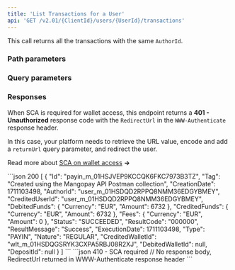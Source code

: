 ```yaml
---
title: 'List Transactions for a User'  
api: 'GET /v2.01/{ClientId}/users/{UserId}/transactions'  
---
```





  

This call returns all the transactions with the same `AuthorId`.  

### Path parameters  

<UserId />  

### Query parameters  

<ScaContext/>

<Status />  

<ResultCode />  

<BeforeDate1 />  

<AfterDate1 />  

<Type />  

<Nature />  

### Responses  

<AccordionGroup>
<Accordion title="200">
<Array_Transactions1Response />
</Accordion>
</AccordionGroup>

<AccordionGroup>

<Accordion title="401 - SCA required" defaultOpen>  

When SCA is required for wallet access, this endpoint returns a **401 - Unauthorized** response code with the `RedirectUrl` in the `WWW-Authenticate` response header.

In this case, your platform needs to retrieve the URL value, encode and add a `returnUrl` query parameter, and redirect the user.

Read more about [SCA on wallet access](/guides/sca/wallets) **&rarr;**
</Accordion>

</AccordionGroup>

<ResponseExample>
```json 200
[
    {
        "Id": "payin_m_01HSJVEP9KCCQK6FKC7973B3TZ",
        "Tag": "Created using the Mangopay API Postman collection",
        "CreationDate": 1711103498,
        "AuthorId": "user_m_01HSDQD2RPPQ8NMM36EDGYBMEY",
        "CreditedUserId": "user_m_01HSDQD2RPPQ8NMM36EDGYBMEY",
        "DebitedFunds": {
            "Currency": "EUR",
            "Amount": 6732
        },
        "CreditedFunds": {
            "Currency": "EUR",
            "Amount": 6732
        },
        "Fees": {
            "Currency": "EUR",
            "Amount": 0
        },
        "Status": "SUCCEEDED",
        "ResultCode": "000000",
        "ResultMessage": "Success",
        "ExecutionDate": 1711103498,
        "Type": "PAYIN",
        "Nature": "REGULAR",
        "CreditedWalletId": "wlt_m_01HSDQGSRYK3CXPA5RBJ08R2XJ",
        "DebitedWalletId": null,
        "DepositId": null
    }
]  
```
```json 410 - SCA required
// No response body, RedirectUrl returned in WWW-Authenticate response header
```
</ResponseExample>  

<RequestExample>  
    <RestGetNoBody/>
    <PhpListUserTransactions />
    <NodeListTransactionsUser />
    <RubyListTransactionsUser />
    <NetListUserTransactions />
</RequestExample>